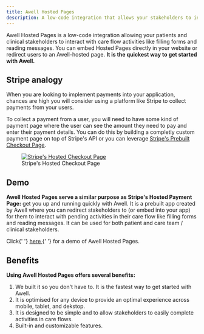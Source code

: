```yaml
---
title: Awell Hosted Pages
description: A low-code integration that allows your stakeholders to interact with pending activities in their care flows.
---
```


Awell Hosted Pages is a low-code integration allowing your patients and clinical stakeholders to interact with care flow activities like filling forms and reading messages. You can embed Hosted Pages directly in your website or redirect users to an Awell-hosted page. **It is the quickest way to get started with Awell.**

## Stripe analogy

When you are looking to implement payments into your application, chances are high you will consider using a platform like Stripe to collect payments from your users.

To collect a payment from a user, you will need to have some kind of payment page where the user can see the amount they need to pay and enter their payment details. You can do this by building a completly custom payment page on top of Stripe's API or you can leverage [Stripe's Prebuilt Checkout Page](https://stripe.com/en-gb-be/payments/checkout).

<figure className="w-full flex flex-col justify-center text-center">
  <a
    href="https://b.stripecdn.com/docs-statics-srv/assets/bd5ffc39f955d37bb53ef7d854ae4474.png"
    target="_blank"
    className="custom-link"
  >
    <img
      src="https://b.stripecdn.com/docs-statics-srv/assets/bd5ffc39f955d37bb53ef7d854ae4474.png"
      alt="Stripe's Hosted Checkout Page"
      className="w-full sm:w-10/12 mx-auto p-4 bg-white rounded-lg"
    />
  </a>
  <figcaption className="dark:text-slate-400 pt-1">
    Stripe's Hosted Checkout Page
  </figcaption>
</figure>

## Demo

**Awell Hosted Pages serve a similar purpose as Stripe's Hosted Payment Page:** get you up and running quickly with Awell. It is a prebuilt app created by Awell where you can redirect stakeholders to (or embed into your app) for them to interact with pending activities in their care flow like filling forms and reading messages. It can be used for both patient and care team / clinical stakeholders.

<Alert type="info" title="Try it out">
  <p>
    Click{' '}
    <a
      href="https://orchestration-stories.vercel.app/stories/hosted-pathway"
      title="Demo Awell Hosted Pages"
    >
      here
    </a>{' '}
    for a demo of Awell Hosted Pages.
  </p>
</Alert>

## Benefits

**Using Awell Hosted Pages offers several benefits:**

1. We built it so you don't have to. It is the fastest way to get started with Awell.
2. It is optimised for any device to provide an optimal experience across mobile, tablet, and dekstop.
3. It is designed to be simple and to allow stakeholders to easily complete activities in care flows.
4. Built-in and customizable features.
